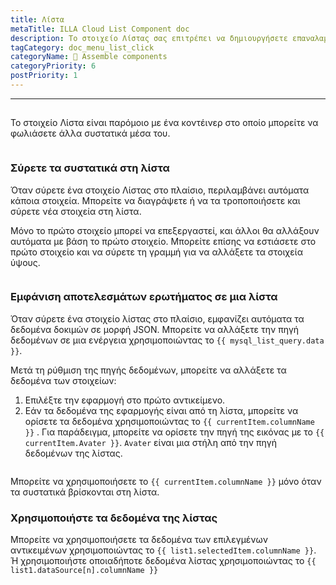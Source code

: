 ```yaml
---
title: Λίστα
metaTitle: ILLA Cloud List Component doc
description: Το στοιχείο Λίστας σας επιτρέπει να δημιουργήσετε επαναλαμβανόμενες σειρές δεδομένων των οποίων η εμφάνιση και η αίσθηση ορίζονται από εσάς.
tagCategory: doc_menu_list_click
categoryName: 🧬 Assemble components
categoryPriority: 6
postPriority: 1
---
```


* * *

## <Heading hidden>Λίστα</Heading>

Το στοιχείο Λίστα είναι παρόμοιο με ένα κοντέινερ στο οποίο μπορείτε να φωλιάσετε άλλα συστατικά μέσα του.

<img
  src='https://cdn.illacloud.com/official-website/img/docs/assemble/list.png'
  alt=""
/>

### Σύρετε τα συστατικά στη λίστα

Όταν σύρετε ένα στοιχείο Λίστας στο πλαίσιο, περιλαμβάνει αυτόματα κάποια στοιχεία. Μπορείτε να διαγράψετε ή να τα τροποποιήσετε και σύρετε νέα στοιχεία στη λίστα. 

Μόνο το πρώτο στοιχείο μπορεί να επεξεργαστεί, και άλλοι θα αλλάξουν αυτόματα με βάση το πρώτο στοιχείο. Μπορείτε επίσης να εστιάσετε στο πρώτο στοιχείο και να σύρετε τη γραμμή για να αλλάξετε τα στοιχεία ύψους.

<img
  src='https://cdn.illacloud.com/official-website/img/docs/assemble/list1.png'
  alt=""
/>

### Εμφάνιση αποτελεσμάτων ερωτήματος σε μια λίστα

Όταν σύρετε ένα στοιχείο λίστας στο πλαίσιο, εμφανίζει αυτόματα τα δεδομένα δοκιμών σε μορφή JSON. Μπορείτε να αλλάξετε την πηγή δεδομένων σε μια ενέργεια χρησιμοποιώντας το `{{ mysql_list_query.data }}`. 

Μετά τη ρύθμιση της πηγής δεδομένων, μπορείτε να αλλάξετε τα δεδομένα των στοιχείων:

1.  Επιλέξτε την εφαρμογή στο πρώτο αντικείμενο. 
2.  Εάν τα δεδομένα της εφαρμογής είναι από τη λίστα, μπορείτε να ορίσετε τα δεδομένα χρησιμοποιώντας το `{{ currentItem.columnName }}` . Για παράδειγμα, μπορείτε να ορίσετε την πηγή της εικόνας με το `{{ currentItem.Avater }}`. `Avater` είναι μια στήλη από την πηγή δεδομένων της λίστας.

<img
  src='https://cdn.illacloud.com/official-website/img/docs/assemble/list2.png'
  alt=""
/>

Μπορείτε να χρησιμοποιήσετε το `{{ currentItem.columnName }}` μόνο όταν τα συστατικά βρίσκονται στη λίστα. 

### Χρησιμοποιήστε τα δεδομένα της λίστας

Μπορείτε να χρησιμοποιήσετε τα δεδομένα των επιλεγμένων αντικειμένων χρησιμοποιώντας το `{{ list1.selectedItem.columnName }}`. Ή χρησιμοποιήστε οποιαδήποτε δεδομένα λίστας χρησιμοποιώντας το `{{ list1.dataSource[n].columnName }}`

<img
  src='https://cdn.illacloud.com/official-website/img/docs/assemble/list3.png'
  alt=""
/>
